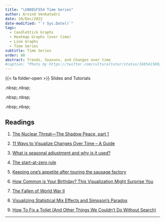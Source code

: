 ```yaml
---
title: "\U0001F554 Time Series"
author: Arvind Venkatadri
date: 10/Dec/2022
date-modified: "`r Sys.Date()`"
tags:
  - CandleStick Graphs
  - Heatmap Graphs (over time)
  - Line Graphs
  - Time Series
subtitle: Time Series
order: 80
abstract: Trends, Seasons, and Changes over time
#caption: "Photo by https://twitter.com/culturaltutor/status/1605415692169347073"
---
```


{{< fa folder-open >}} Slides and Tutorials

<a href="./files/timeseries.qmd">
<i class="fa-solid fa-file-powerpoint fa-2x"></i></a> .nbsp;.nbsp;

<a href="./files/timeseries.ows">
<iconify-icon icon="icon-park-solid:orange"></iconify-icon></a>
.nbsp;.nbsp;

<a href="./files/timeseries.rda">
<i class="fa-solid fa-person-rays"></i></a> .nbsp;.nbsp;

<a href="./data/data.zip"> <i class="fa-solid fa-database"></i></a>

## Readings

1.  [The Nuclear Threat---The Shadow Peace, part
    1](http://www.fallen.io/shadow-peace/1/)

2.  [11 Ways to Visualize Changes Over Time -- A
    Guide](https://flowingdata.com/2010/01/07/11-ways-to-visualize-changes-over-time-a-guide/)

3.  [What is seasonal adjustment and why is it
    used?](http://junkcharts.typepad.com/junk_charts/2010/11/what-is-seasonal-adjustment-and-why-is-it-used.html)

4.  [The start-at-zero
    rule](http://junkcharts.typepad.com/junk_charts/2005/09/the_startatzero.html)

5.  [Keeping one's appetite after touring the sausage
    factory](http://junkcharts.typepad.com/numbersruleyourworld/2011/02/keeping-ones-appetite-after-touring-the-sausage-factory.html)

6.  [How Common is Your Birthday? This Visualization Might Surprise
    You](http://thedailyviz.com/2016/09/17/how-common-is-your-birthday-dailyviz/)

7.  [The Fallen of World War II](http://www.fallen.io/ww2/)

8.  [Visualizing Statistical Mix Effects and Simpson's
    Paradox](https://static.googleusercontent.com/media/research.google.com/en//pubs/archive/42901.pdf)

9.  [How To Fix a Toilet (And Other Things We Couldn't Do Without
    Search)](http://how-to-fix-a-toilet.com/)

------------------------------------------------------------------------
